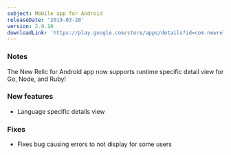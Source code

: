 ```yaml
---
subject: Mobile app for Android
releaseDate: '2019-03-28'
version: 2.9.10
downloadLink: 'https://play.google.com/store/apps/details?id=com.newrelic.rpm'
---
```


### Notes

The New Relic for Android app now supports runtime specific detail view for Go, Node, and Ruby!

### New features

* Language specific details view

### Fixes

* Fixes bug causing errors to not display for some users
